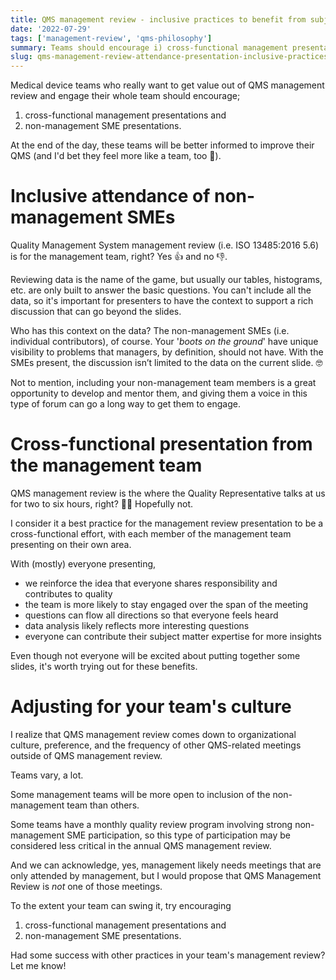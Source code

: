 ```yaml
---
title: QMS management review - inclusive practices to benefit from subject matter expertise
date: '2022-07-29'
tags: ['management-review', 'qms-philosophy']
summary: Teams should encourage i) cross-functional management presentations and ii) non-management SMEs presentations for QMS management review.
slug: qms-management-review-attendance-presentation-inclusive-practices
---
```


Medical device teams who really want to get value out of QMS management review and engage their whole team should encourage;

1. cross-functional management presentations and
2. non-management SME presentations.

At the end of the day, these teams will be better informed to improve their QMS (and I'd bet they feel more like a team, too 🙌).

# Inclusive attendance of non-management SMEs

Quality Management System management review (i.e. ISO 13485:2016 5.6) is for the management team, right? Yes 👍 and no 👎.

Reviewing data is the name of the game, but usually our tables, histograms, etc. are only built to answer the basic questions. You can't include all the data, so it's important for presenters to have the context to support a rich discussion that can go beyond the slides.

Who has this context on the data? The non-management SMEs (i.e. individual contributors), of course. Your '_boots on the ground_' have unique visibility to problems that managers, by definition, should not have. With the SMEs present, the discussion isn’t limited to the data on the current slide. 🤓

Not to mention, including your non-management team members is a great opportunity to develop and mentor them, and giving them a voice in this type of forum can go a long way to get them to engage.

# Cross-functional presentation from the management team

QMS management review is the where the Quality Representative talks at us for two to six hours, right? 🤦‍♂️ Hopefully not.

I consider it a best practice for the management review presentation to be a cross-functional effort, with each member of the management team presenting on their own area.

With (mostly) everyone presenting,

- we reinforce the idea that everyone shares responsibility and contributes to quality
- the team is more likely to stay engaged over the span of the meeting
- questions can flow all directions so that everyone feels heard
- data analysis likely reflects more interesting questions
- everyone can contribute their subject matter expertise for more insights

Even though not everyone will be excited about putting together some slides, it's worth trying out for these benefits.

# Adjusting for your team's culture

I realize that QMS management review comes down to organizational culture, preference, and the frequency of other QMS-related meetings outside of QMS management review.

Teams vary, a lot.

Some management teams will be more open to inclusion of the non-management team than others.

Some teams have a monthly quality review program involving strong non-management SME participation, so this type of participation may be considered less critical in the annual QMS management review.

And we can acknowledge, yes, management likely needs meetings that are only attended by management, but I would propose that QMS Management Review is _not_ one of those meetings.

To the extent your team can swing it, try encouraging

1. cross-functional management presentations and
2. non-management SME presentations.

Had some success with other practices in your team's management review? Let me know!
